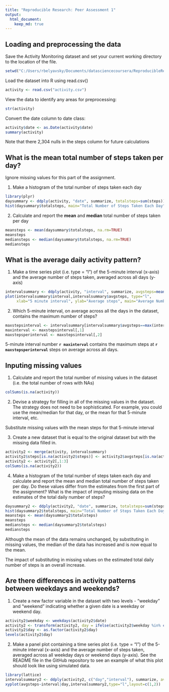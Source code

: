 ```yaml
---
title: "Reproducible Research: Peer Assessment 1"
output: 
  html_document:
    keep_md: true
---
```



## Loading and preprocessing the data
Save the Activity Monitoring dataset and set your current working directory to the location of the file.
```r
setwd("C:/Users/rbelyavsky/Documents/datasciencecoursera/ReproducibleResearch/PA1/RepData_PeerAssessment1")
```
Load the dataset into R using read.csv()
```r
activity <- read.csv("activity.csv")
```
View the data to identify any areas for preprocessing:
```r
str(activity)
```
Convert the date column to date class:
```r
activity$date <- as.Date(activity$date)
summary(activity)
```
Note that there 2,304 nulls in the steps column for future calculations

## What is the mean total number of steps taken per day?
Ignore missing values for this part of the assignment.

1. Make a histogram of the total number of steps taken each day
```r
library(plyr)
daysummary <- ddply(activity, "date", summarize, totalsteps=sum(steps))
hist(daysummary$totalsteps, main="Total Number of Steps Taken Each Day", xlab="Total steps", col="blue")
```

2. Calculate and report the **mean** and **median** total number of steps taken per day
```r
meansteps <- mean(daysummary$totalsteps, na.rm=TRUE)
meansteps
mediansteps <- median(daysummary$totalsteps, na.rm=TRUE)
mediansteps
```


## What is the average daily activity pattern?
1. Make a time series plot (i.e. type = "l") of the 5-minute interval (x-axis) and the average number of steps taken, averaged across all days (y-axis)
```r
intervalsummary <- ddply(activity, "interval", summarize, avgsteps=mean(steps, na.rm=TRUE))
plot(intervalsummary$interval,intervalsummary$avgsteps, type="l", 
     xlab="5 minute interval", ylab="Average steps", main="Average Number of Steps Taken During Each Interval")
```

2. Which 5-minute interval, on average across all the days in the dataset, contains the maximum number of steps?
```r
maxstepsinterval <- intervalsummary[intervalsummary$avgsteps==max(intervalsummary$avgsteps),]
maxinterval <- maxstepsinterval[,1]
maxstepsperinterval <- maxstepsinterval[,2]
```
5-minute interval number **`r maxinterval`** contains the maximum steps at **`r maxstepsperinterval`** steps on average across all days.
 
## Inputing missing values
1. Calculate and report the total number of missing values in the dataset (i.e. the total number of rows with NAs)
```r
colSums(is.na(activity))
```

2. Devise a strategy for filling in all of the missing values in the dataset. The strategy does not need to be sophisticated. For example, you could use the mean/median for that day, or the mean for that 5-minute interval, etc.

Substitute missing values with the mean steps for that 5-minute interval


3. Create a new dataset that is equal to the original dataset but with the missing data filled in.
```r
activity2 <- merge(activity, intervalsummary)
activity2$steps[is.na(activity2$steps)] <- activity2$avgsteps[is.na(activity2$steps)]
activity2 <- activity2[,1:3]
colSums(is.na(activity2))

```

4. Make a histogram of the total number of steps taken each day and calculate and report the mean and median total number of steps taken per day. Do these values differ from the estimates from the first part of the assignment? What is the impact of imputing missing data on the estimates of the total daily number of steps?
```r
daysummary2 <- ddply(activity2, "date", summarize, totalsteps=sum(steps))
hist(daysummary2$totalsteps, main="Total Number of Steps Taken Each Day", xlab="Total steps", col="red")
meansteps <- mean(daysummary2$totalsteps)
meansteps
mediansteps <- median(daysummary2$totalsteps)
mediansteps
```
Although the mean of the data remains unchanged, by substituting in missing values, the median of the data has increased and is now equal to the mean.

The impact of substituting in missing values on the estimated total daily number of steps is an overall increase.

## Are there differences in activity patterns between weekdays and weekends?
1. Create a new factor variable in the dataset with two levels - "weekday" and "weekend" indicating whether a given date is a weekday or weekend day.
```r
activity2$weekday <- weekdays(activity2$date)
activity2 <- transform(activity2, day = ifelse(activity2$weekday %in% c("Saturday","Sunday"),"weekend","weekday"))
activity2$day <- as.factor(activity2$day)
levels(activity2$day)
```

2. Make a panel plot containing a time series plot (i.e. type = "l") of the 5-minute interval (x-axis) and the average number of steps taken, averaged across all weekday days or weekend days (y-axis). See the README file in the GitHub repository to see an example of what this plot should look like using simulated data.
```r
library(lattice)
intervalsummary2 <- ddply(activity2, c("day","interval"), summarize, avgsteps=mean(steps, na.rm=TRUE))
xyplot(avgsteps~interval|day,intervalsummary2,type="l",layout=c(1,2))

```
